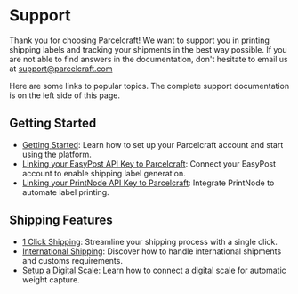 # Support

Thank you for choosing Parcelcraft! We want to support you in printing shipping labels and tracking your shipments in the best way possible. If you are not able to find answers in the documentation, don't hesitate to email us at [support@parcelcraft.com](mailto:support@parcelcraft.com)

Here are some links to popular topics. The complete support documentation is on the left side of this page.

## Getting Started
- [Getting Started](/getting-started): Learn how to set up your Parcelcraft account and start using the platform.
- [Linking your EasyPost API Key to Parcelcraft](/getting-started/setup-easypost): Connect your EasyPost account to enable shipping label generation.
- [Linking your PrintNode API Key to Parcelcraft](/enable-1-click-shipping/setup-printnode-account): Integrate PrintNode to automate label printing.

## Shipping Features
- [1 Click Shipping](/enable-1-click-shipping): Streamline your shipping process with a single click.
- [International Shipping](/international-shipping): Discover how to handle international shipments and customs requirements.
- [Setup a Digital Scale](/additional-automation/setup-a-digital-scale): Learn how to connect a digital scale for automatic weight capture.
